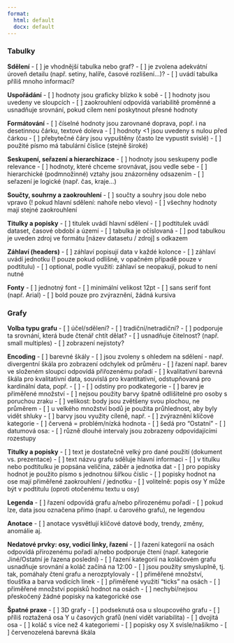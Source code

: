 ```yaml
---
format: 
  html: default
  docx: default
---
```


### Tabulky

**Sdělení**
- [ ] je vhodnější tabulka nebo graf?
- [ ] je zvolena adekvátní úroveň detailu (např. setiny, halíře, časové rozlišení…)?
- [ ] uvádí tabulka příliš mnoho informací?

**Uspořádání**
- [ ] hodnoty jsou graficky blízko k sobě
- [ ] hodnoty jsou uvedeny ve sloupcích
- [ ] zaokrouhlení odpovídá variabilitě proměnné a usnadňuje srovnání, pokud cílem není poskytnout přesné hodnoty

**Formátování**
- [ ] číselné hodnoty jsou zarovnané doprava, popř. i na desetinnou čárku, textové doleva
- [ ] hodnoty <1 jsou uvedeny s nulou před čárkou
- [ ] přebytečné čáry jsou vypuštěny (často lze vypustit svislé)
- [ ] použité písmo má tabulární číslice (stejně široké)

**Seskupení, seřazení a hierarchizace**
- [ ] hodnoty jsou seskupeny podle relevance
- [ ] hodnoty, které chceme srovnávat, jsou vedle sebe
- [ ] hierarchické (podmnožinné) vztahy jsou znázorněny odsazením 
- [ ] seřazení je logické (např. čas, kraje…)

**Součty, souhrny a zaokrouhlení**
- [ ] součty a souhry jsou dole nebo vpravo (! pokud hlavní sdělení: nahoře nebo vlevo)
- [ ] všechny hodnoty mají stejné zaokrouhlení

**Titulky a popisky**
- [ ] titulek uvádí hlavní sdělení
- [ ] podtitulek uvádí dataset, časové období a území
- [ ] tabulka je očíslovaná 
- [ ] pod tabulkou je uveden zdroj ve formátu [název datasetu / zdroj] s odkazem

**Záhlaví (headers)**
- [ ] záhlaví popisují data v každé kolonce 
- [ ] záhlaví uvádí jednotku (! pouze pokud odlišné, v opačném případě pouze v podtitulu)
- [ ] optional, podle využití: záhlaví se neopakují, pokud to není nutné 

**Fonty**
- [ ] jednotný font
- [ ] minimální velikost 12pt
- [ ] sans serif font (např. Arial)
- [ ] bold pouze pro zvýraznění, žádná kursiva 

### Grafy

**Volba typu grafu**
- [ ] účel/sdělení?
- [ ] tradiční/netradiční?
- [ ] podporuje ta srovnání, která bude čtenář chtít dělat?
- [ ] usnadňuje čitelnost? (např. small multiples)
- [ ] zobrazení nejistoty?

**Encoding**
- [ ] barevné škály
  - [ ] jsou zvoleny s ohledem na sdělení - např. divergentní škála pro zobrazení odchylek od průměru 
  - [ ] řazení např. barev ve složeném sloupci odpovídá přiřozenému pořadí
  - [ ] kvalitativní barevná škála pro kvalitativní data, souvislá pro kvantitativní, odstupňovaná pro kardinální data, popř. - [ ]   - [ ] odstíny pro podkategorie
  - [ ] barev je přiměřené množství
 - [ ] nejsou použity barvy špatně odlišitelné pro osoby s poruchou zraku
- [ ] velikost: body jsou zvětšeny svou plochou, ne průměrem
- [ ] u velkého množství bodů je použita průhlednost, aby byly vidět shluky
- [ ] barvy jsou využity cíleně, např.
  - [ ] zvýraznění klíčové kategorie
  - [ ] červená = problém/nízká hodnota
  - [ ] šedá pro “Ostatní”
- [ ] datumová osa:
  - [ ] různě dlouhé intervaly jsou zobrazeny odpovídajícími rozestupy

**Titulky a popisky**
- [ ] text je dostatečně velký pro dané použití (dokument vs. prezentace)
- [ ] text názvu grafu sděluje hlavní informaci
- [ ] v titulku nebo podtitulku je popsána veličina, záběr a jednotka dat
- [ ] pro popisky hodnot je použito písmo s jednotnou šířkou číslic
- [ ] popisky hodnot na ose mají přiměřené zaokrouhlení / jednotku
- [ ] volitelně: popis osy Y může být v podtitulu (oproti otočenému textu u osy)

**Legenda**
- [ ] řazení odpovídá grafu a/nebo přirozenému pořadí 
- [ ] pokud lze, data jsou označena přímo (např. u čarového grafu), ne legendou

**Anotace**
- [ ] anotace vysvětlují klíčové datové body, trendy, změny, anomálie aj.

**Nedatové prvky: osy, vodicí linky, řazení**
- [ ] řazení kategorií na osách odpovídá přirozenému pořadí a/nebo podporuje čtení (např. kategorie Jiné/Ostatní je řazena poslední)
- [ ] řazení kategorií na koláčovém grafu usnadňuje srovnání a koláč začíná na 12:00
- [ ] jsou použity smysluplně, tj. tak, pomáhaly čtení grafu a nerozptylovaly
  - [ ] přiměřené množství, tloušťka a barva vodicích linek
  - [ ] přiměřené využití “ticks” na osách
  - [ ] přiměřené množství popisků hodnot na osách
  - [ ] nechybí/nejsou přeskočený žádné popisky na kategorické ose

**Špatné praxe**
 - [ ] 3D grafy
 - [ ] podseknutá osa u sloupcového grafu
 - [ ] příliš roztažená osa Y u časových grafů (není vidět variabilita)
 - [ ] dvojitá osa
 - [ ] koláč s více než 4 kategoriemi
 - [ ] popisky osy X svisle/našikmo
 - [ ] červenozelená barevná škála
